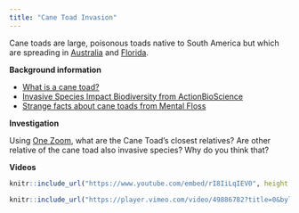 ```yaml
---
title: "Cane Toad Invasion"
---
```


Cane toads are large, poisonous toads native to South America but which are spreading in [Australia](australia.html) and [Florida](florida.html).

**Background information**

* [What is a cane toad?](https://eol.org/pages/333309)
* [Invasive Species Impact Biodiversity from ActionBioScience](http://www.actionbioscience.org/biodiversity/simberloff.html)
* [Strange facts about cane toads from Mental Floss](http://mentalfloss.com/article/75879/10-bumpy-facts-about-cane-toads)


**Investigation**

Using [One Zoom](https://www.onezoom.org/life/@Rhinella_schneideri=120195#x658,y210,w0.2677), what are the Cane Toad’s closest relatives? Are other relative of the cane toad also invasive species?  Why do you think that?


**Videos**

```r
knitr::include_url("https://www.youtube.com/embed/rI8IiLqIEV0", height = "400px")
```


```r
knitr::include_url("https://player.vimeo.com/video/49886782?title=0&byline=0&portrait=0", height="400px")
```
